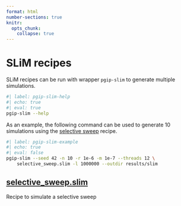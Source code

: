 ```yaml
---
format: html
number-sections: true
knitr:
  opts_chunk:
    collapse: true
---
```


# SLiM recipes {#sec-slim-recipes}

SLiM recipes can be run with wrapper `pgip-slim` to generate multiple
simulations.

```bash
#| label: pgip-slim-help
#| echo: true
#| eval: true
pgip-slim --help
```

As an example, the following command can be used to generate 10
simulations using the [selective sweep](@sec-slim-recipe-selective-sweep) recipe.

```bash
#| label: pgip-slim-example
#| echo: true
#| eval: false
pgip-slim --seed 42 -n 10 -r 1e-6 -m 1e-7 --threads 12 \
    selective_sweep.slim -l 1000000 --outdir results/slim
```

## [selective_sweep.slim](selective_sweep.slim) {#sec-slim-recipe-selective-sweep}

Recipe to simulate a selective sweep
